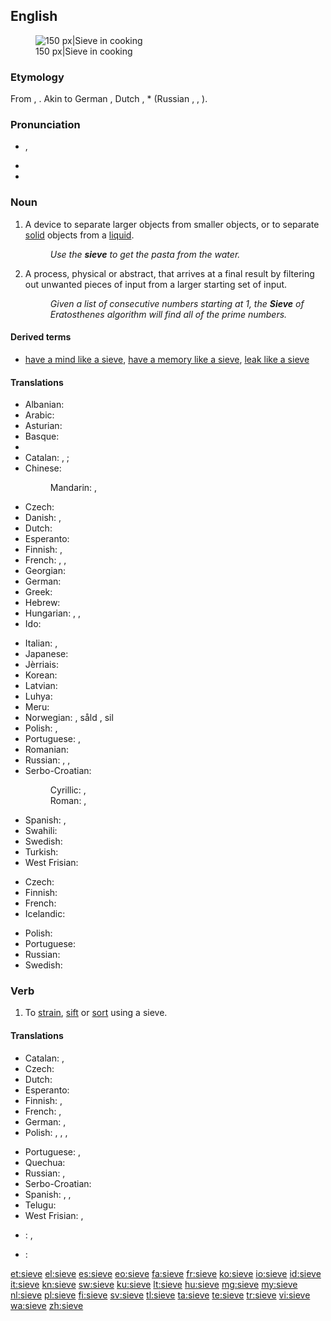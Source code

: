 ==English==
{{wikipedia}}
[[Image:Sieve.jpg|thumb|right|150 px|Sieve in cooking]]

===Etymology===
From {{etyl|ang}} {{term|sife|lang=ang}}, {{etyl|gem-pro|en}} {{recons|sibi|lang=gem-pro}}. Akin to German {{term|Sieb|lang=de}}, Dutch {{term|zeef|lang=nl}}, {{etyl|sla|-}} *{{term||sito}} (Russian {{term|сито|lang=ru}}, {{term|сев|lang=ru}}, {{term|сеять|lang=ru}}).

===Pronunciation===
* {{IPA|/sɪv/}}, {{X-SAMPA|/sIv/}}
* {{audio|en-us-sieve.ogg|Audio (US)}}
* {{rhymes|ɪv}}

===Noun===
{{en-noun}}

# A device to separate larger objects from smaller objects, or to separate [[solid]] objects from a [[liquid]].
#: ''Use the '''sieve''' to get the pasta from the water.''
# A process, physical or abstract, that arrives at a final result by filtering out unwanted pieces of input from a larger starting set of input.
#: ''Given a list of consecutive numbers starting at 1, the '''Sieve''' of Eratosthenes algorithm will find all of the prime numbers.''

====Derived terms====
* [[have a mind like a sieve]], [[have a memory like a sieve]], [[leak like a sieve]]

====Translations====
{{trans-top|device to separate larger objects}}
* Albanian: {{t-|sq|sitë|f}}
* Arabic: {{t-|ar|غربال|m|tr=ghirbaal|sc=Arab}}
* Asturian: {{t+|ast|peñera|f}}
* Basque: {{t-|eu|bahe}}
* {{trreq|Bulgarian}}
* Catalan: {{qualifier|for solids}} {{t-|ca|garbell|m}}, {{t-|ca|sedàs|m}}; {{qualifier|for liquids}} {{t-|ca|colador|m}}
* Chinese:
*: Mandarin: {{t-|cmn|篩子|sc=Hani}}, {{t-|cmn|筛子|tr=shāizi|sc=Hani}}
* Czech: {{t-|cs|síto|n}}
* Danish: {{t-|da|si|c}}, {{t-|da|sigte|c}}
* Dutch: {{t+|nl|zeef|f}}
* Esperanto: {{t-|eo|kribrilo}}
* Finnish: {{t-|fi|seula}}, {{t+|fi|siivilä}}
* French: {{t+|fr|tamis|m}}, {{t+|fr|crible|m}}, {{t+|fr|passoire|m}} {{qualifier|for cooking}}
* Georgian: {{t-|ka|საცერი|tr=sac'eri|sc=Geor}}
* German: {{t+|de|Sieb|n}}
* Greek: {{t+|el|κόσκινο|n|tr=kóskino}}
* Hebrew: {{t+|he|נפה|f}}
* Hungarian: {{t+|hu|szita}}, {{t-|hu|rosta}}, {{t+|hu|szűrő}}
* Ido: {{t+|io|sivo}}
{{trans-mid}}
* Italian: {{t+|it|setaccio|m}}, {{t-|it|scolino|m}}
* Japanese: {{t+|ja|ふるい|tr=furui}}
* Jèrriais: {{tø|roa-jer|craîncheux|m}}
* Korean: {{t+|ko|체|tr=che|sc=Kore}}
* Latvian: {{t-|lv|siets|m}}
* Luhya: {{tø|luy|sichungi}}
* Meru: {{tø|mer|gichunki}}
* Norwegian: {{t-|no|sikt|c}}, såld {{c}}, sil {{c}}
* Polish: {{t+|pl|sitko|n}}, {{t+|pl|sito|n}}
* Portuguese: {{t+|pt|peneira|f}}, {{t+|pt|coador|m}}
* Romanian: {{t-|ro|sită|f}}
* Russian: {{t+|ru|решето|n|tr=rešetó|sc=Cyrl}}, {{t+|ru|сито|n|tr=síto|sc=Cyrl}}, {{t+|ru|дуршлаг|m|sc=Cyrl|tr=duršlág}} {{qualifier|colander}}
* Serbo-Croatian:
*: Cyrillic: {{t-|sh|сито|n|sc=Cyrl}}, {{t-|sh|решето|n|sc=Cyrl}}
*: Roman: {{t-|sh|sito|n}}, {{t-|sh|rešeto|n}}
* Spanish: {{t+|es|tamiz|m}} {{qualifier|for solids}}, {{t+|es|colador|m}} {{qualifier|for liquids}}
* Swahili: {{t+|sw|kichujio}}
* Swedish: {{t+|sv|såll|n}}
* Turkish: {{t+|tr|süzgeç}}
* West Frisian: {{t-|fy|souwe}}
{{trans-bottom}}

{{trans-top|process that filters out unwanted pieces of input}}
* Czech: {{t-|cs|síto|n}}
* Finnish: {{t-|fi|seulonta}}
* French: {{t+|fr|crible|m}}
* Icelandic: {{t-|is|sáldur|n}}
{{trans-mid}}
* Polish: {{t-|pl|odcedzanie}}
* Portuguese: {{t+|pt|crivo}}
* Russian: {{t+|ru|просеивание|n|tr=proséivanije}}
* Swedish: {{t-|sv|sållning|n}}
{{trans-bottom}}

===Verb===
{{en-verb|siev|ing}}

# To [[strain]], [[sift]] or [[sort]] using a sieve.

====Translations====
{{trans-top|to strain, sift or sort using a sieve}}
* Catalan: {{t+|ca|filtrar}}, {{t+|ca|colar}}
* Czech: {{t-|cs|prosít}}
* Dutch: {{t+|nl|zeven}}
* Esperanto: {{t-|eo|kribri}}
* Finnish: {{t-|fi|seuloa}}, {{t-|fi|siivilöidä}}
* French: {{t+|fr|tamiser}}, {{t+|fr|sasser}}
* German: {{t+|de|sieben}}, {{t-|de|durchsieben}}
* Polish: {{t-|pl|przesiać}}, {{t+|pl|przesiewać}}, {{t-|pl|odcedzić}}, {{t+|pl|cedzić}}
{{trans-mid}}
* Portuguese: {{t+|pt|coar}}, {{t+|pt|peneirar}}
* Quechua: {{t|qu|icharay}}
* Russian: {{t+|ru|просеивать|tr=proséivat'|sc=Cyrl}}, {{t+|ru|отсеивать|tr=otséivat'|sc=Cyrl}}
* Serbo-Croatian: {{t-|sh|prosijati}}
* Spanish: {{t+|es|cribar}}, {{t+|es|colar}} {{qualifier|for liquids}}, {{t-|es|cernir}} {{qualifier|for solids}}
* Telugu: {{t+|te|జల్లించు|tr=jallinchu}}
* West Frisian: {{t-|fy|souje}}, {{t-|fy|souwe}}
{{trans-bottom}}

{{checktrans-top}}
* {{ttbc|no}}: {{t-|no|sikte}}, {{t-|no|sålde}}
* {{ttbc|ro}}: {{t-|ro|sita}}
{{trans-bottom}}

[[et:sieve]]
[[el:sieve]]
[[es:sieve]]
[[eo:sieve]]
[[fa:sieve]]
[[fr:sieve]]
[[ko:sieve]]
[[io:sieve]]
[[id:sieve]]
[[it:sieve]]
[[kn:sieve]]
[[sw:sieve]]
[[ku:sieve]]
[[lt:sieve]]
[[hu:sieve]]
[[mg:sieve]]
[[my:sieve]]
[[nl:sieve]]
[[pl:sieve]]
[[fi:sieve]]
[[sv:sieve]]
[[tl:sieve]]
[[ta:sieve]]
[[te:sieve]]
[[tr:sieve]]
[[vi:sieve]]
[[wa:sieve]]
[[zh:sieve]]